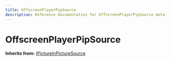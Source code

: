 ```yaml
---
title: OffscreenPlayerPipSource
description: Reference documentation for OffscreenPlayerPipSource meta class
---
```



# OffscreenPlayerPipSource

**Inherits from:** [IPictureInPictureSource](/classes/ipictureinpicturesource)

<ClassDetails file="/db/classes/OffscreenPlayerPipSource.7ff9b8af490b.json" />
